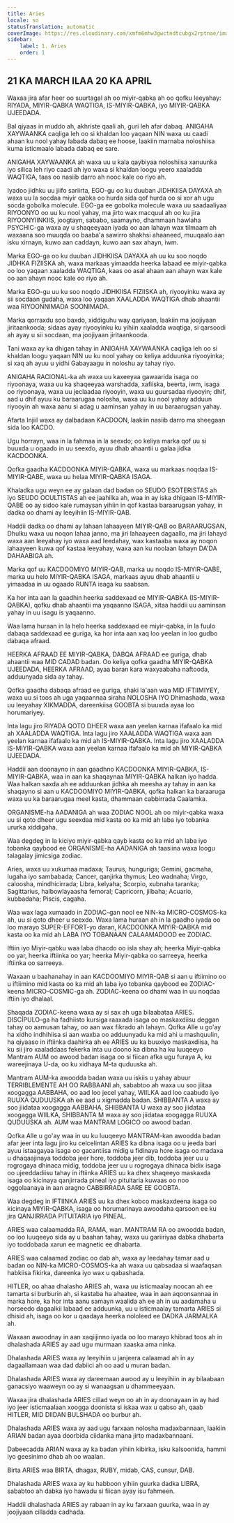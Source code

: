 ```yaml
---
title: Aries
locale: so
statusTranslation: automatic
coverImage: https://res.cloudinary.com/xmfm6mhw3gwctndtcubgx2rptnae/image/upload/v1741354450/small_cover_tratado_esoterico_de_astrologia_hermetica_6210a35442.webp
sidebar:
    label: 1. Aries
    order: 1
---
```

## 21 KA MARCH ILAA 20 KA APRIL

Waxaa jira afar heer oo suurtagal ah oo miyir-qabka ah oo qofku leeyahay: RIYADA, MIYIR-QABKA WAQTIGA, IS-MIYIR-QABKA, iyo MIYIR-QABKA UJEEDADA.

Bal qiyaas in muddo ah, akhriste qaali ah, guri leh afar dabaq. ANIGAHA XAYWAANKA caqliga leh oo si khaldan loo yaqaan NIN waxa uu caadi ahaan ku nool yahay labada dabaq ee hoose, laakiin marnaba noloshiisa kuma isticmaalo labada dabaq ee sare.

ANIGAHA XAYWAANKA ah waxa uu u kala qaybiyaa noloshiisa xanuunka iyo silica leh riyo caadi ah iyo waxa si khaldan loogu yeero xaaladda WAQTIGA, taas oo nasiib darro ah nooc kale oo riyo ah.

Iyadoo jidhku uu jiifo sariirta, EGO-gu oo ku duuban JIDHKIISA DAYAXA ah waxa uu la socdaa miyir qabka oo hurda sida qof hurda oo si xor ah ugu socda gobolka molecule. EGO-ga ee gobolka molecule waxa uu saadaaliyaa RIYOONYO oo uu ku nool yahay, ma jirto wax macquul ah oo ku jira RIYOONYIINKIIS, joogtayn, sababo, saamayno, dhammaan hawlaha PSYCHIC-ga waxa ay u shaqeeyaan iyada oo aan lahayn wax tilmaam ah waxaana soo muuqda oo baaba'a sawirro shakhsi ahaaneed, muuqaalo aan isku xirnayn, kuwo aan caddayn, kuwo aan sax ahayn, iwm.

Marka EGO-ga oo ku duuban JIDHKIISA DAYAXA ah uu ku soo noqdo JIDHKA FIZIISKA ah, waxa markaas yimaadda heerka labaad ee miyir-qabka oo loo yaqaan xaaladda WAQTIGA, kaas oo asal ahaan aan ahayn wax kale oo aan ahayn nooc kale oo riyo ah.

Marka EGO-gu uu ku soo noqdo JIDHKIISA FIZIISKA ah, riyooyinku waxa ay sii socdaan gudaha, waxa loo yaqaan XAALADDA WAQTIGA dhab ahaantii waa RIYOONNIMADA SOONIMADA.

Marka qorraxdu soo baxdo, xiddiguhu way qariyaan, laakiin ma joojiyaan jiritaankooda; sidaas ayay riyooyinku ku yihiin xaaladda waqtiga, si qarsoodi ah ayay u sii socdaan, ma joojiyaan jiritaankooda.

Tani waxa ay ka dhigan tahay in ANIGAHA XAYWAANKA caqliga leh oo si khaldan loogu yaqaan NIN uu ku nool yahay oo keliya adduunka riyooyinka; si xaq ah ayuu u yidhi Gabayaagu in noloshu ay tahay riyo.

ANIGAHA RACIONAL-ka ah waxa uu kaxeeyaa gawaarida isaga oo riyoonaya, waxa uu ka shaqeeyaa warshadda, xafiiska, beerta, iwm, isaga oo riyoonaya, waxa uu jeclaadaa riyooyin, waxa uu guursadaa riyooyin; dhif, aad u dhif ayuu ku baraarugaa nolosha, waxa uu ku nool yahay adduun riyooyin ah waxa aanu si adag u aaminsan yahay in uu baraarugsan yahay.

Afarta Injiil waxa ay dalbadaan KACDOON, laakiin nasiib darro ma sheegaan sida loo KACDO.

Ugu horrayn, waa in la fahmaa in la seexdo; oo keliya marka qof uu si buuxda u ogaado in uu seexdo, ayuu dhab ahaantii u galaa jidka KACDOONKA.

Qofka gaadha KACDOONKA MIYIR-QABKA, waxa uu markaas noqdaa IS-MIYIR-QABE, waxa uu helaa MIYIR-QABKA ISAGA.

Khaladka ugu weyn ee ay galaan dad badan oo SEUDO ESOTERISTAS ah iyo SEUDO OCULTISTAS ah ee jaahilka ah, waa in ay iska dhigaan IS-MIYIR-QABE oo ay sidoo kale rumaysan yihiin in qof kastaa baraarugsan yahay, in dadka oo dhami ay leeyihiin IS-MIYIR-QAB.

Haddii dadka oo dhami ay lahaan lahaayeen MIYIR-QAB oo BARAARUGSAN, Dhulku waxa uu noqon lahaa janno, ma jiri lahaayeen dagaallo, ma jiri lahayd waxa aan leeyahay iyo waxa aad leedahay, wax kastaaba waxa ay noqon lahaayeen kuwa qof kastaa leeyahay, waxa aan ku noolaan lahayn DA'DA DAHAABIGA ah.

Marka qof uu KACDOOMIYO MIYIR-QAB, marka uu noqdo IS-MIYIR-QABE, marka uu helo MIYIR-QABKA ISAGA, markaas ayuu dhab ahaantii u yimaadaa in uu ogaado RUNTA isaga ku saabsan.

Ka hor inta aan la gaadhin heerka saddexaad ee MIYIR-QABKA (IS-MIYIR-QABKA), qofku dhab ahaantii ma yaqaanno ISAGA, xitaa haddii uu aaminsan yahay in uu isagu is yaqaanno.

Waa lama huraan in la helo heerka saddexaad ee miyir-qabka, in la fuulo dabaqa saddexaad ee guriga, ka hor inta aan xaq loo yeelan in loo gudbo dabaqa afraad.

HEERKA AFRAAD EE MIYIR-QABKA, DABQA AFRAAD ee guriga, dhab ahaantii waa MID CADAD badan. Oo keliya qofka gaadha MIYIR-QABKA UJEEDADA, HEERKA AFRAAD, ayaa baran kara waxyaabaha naftooda, adduunyada sida ay tahay.

Qofka gaadha dabaqa afraad ee guriga, shaki la'aan waa MID IFTIIMIYEY, waxa uu si toos ah uga yaqaannaa siraha NOLOSHA IYO Dhimashada, waxa uu leeyahay XIKMADDA, dareenkiisa GOOBTA si buuxda ayaa loo horumariyey.

Inta lagu jiro RIYADA QOTO DHEER waxa aan yeelan karnaa ifafaalo ka mid ah XAALADDA WAQTIGA. Inta lagu jiro XAALADDA WAQTIGA waxa aan yeelan karnaa ifafaalo ka mid ah IS-MIYIR-QABKA. Inta lagu jiro XAALADDA IS-MIYIR-QABKA waxa aan yeelan karnaa ifafaalo ka mid ah MIYIR-QABKA UJEEDADA.

Haddii aan doonayno in aan gaadhno KACDOONKA MIYIR-QABKA, IS-MIYIR-QABKA, waa in aan ka shaqaynaa MIYIR-QABKA halkan iyo hadda. Waa halkan saxda ah ee adduunkan jidhka ah meesha ay tahay in aan ka shaqayno si aan u KACDOOMIYO MIYIR-QABKA, qofka halkan ka baraaruga waxa uu ka baraarugaa meel kasta, dhammaan cabbirrada Caalamka.

ORGANISME-ha AADANIGA ah waa ZODIAC NOOL ah oo miyir-qabka waxa uu si qoto dheer ugu seexdaa mid kasta oo ka mid ah laba iyo tobanka ururka xiddigaha.

Waa degdeg in la kiciyo miyir-qabka qayb kasta oo ka mid ah laba iyo tobanka qaybood ee ORGANISME-ha AADANIGA ah taasiina waxa loogu talagalay jimicsiga zodiac.

Aries, waxa uu xukumaa madaxa; Taurus, hunguriga; Gemini, gacmaha, lugaha iyo sambabada; Cancer, qanjirka thymus; Leo wadnaha; Virgo, caloosha, mindhicirrada; Libra, kelyaha; Scorpio, xubnaha taranka; Sagittarius, halbowlayaasha femoral; Capricorn, jilbaha; Acuario, kubbadaha; Piscis, cagaha.

Waa wax laga xumaado in ZODIAC-gan nool ee NIN-ka MICRO-COSMOS-ka ah, uu si qoto dheer u seexdo. Waxa lama huraan ah in la gaadho iyada oo loo marayo SUPER-EFFORT-yo daran, KACDOONKA MIYIR-QABKA mid kasta oo ka mid ah LABA IYO TOBANAAN CALAAMADOOD ee ZODIAC.

Iftiin iyo Miyir-qabku waa laba dhacdo oo isla shay ah; heerka Miyir-qabka oo yar, heerka iftiinka oo yar; heerka Miyir-qabka oo sarreeya, heerka iftiinka oo sarreeya.

Waxaan u baahanahay in aan KACDOOMIYO MIYIR-QAB si aan u iftiimino oo u iftiimino mid kasta oo ka mid ah laba iyo tobanka qaybood ee ZODIAC-keena MICRO-COSMIC-ga ah. ZODIAC-keena oo dhami waa in uu noqdaa iftiin iyo dhalaal.

Shaqada ZODIAC-keena waxa ay si sax ah uga bilaabataa ARIES. DISCÍPULO-ga ha fadhiisto kursiga raaxada isaga oo maskaxdiisu deggan tahay oo aamusan tahay, oo aan wax fikrado ah lahayn. Qofka Alle u go'ay ha xidho indhihiisa si aan waxba oo adduunyadu ka mid ahi u mashquulin, ha qiyaaso in iftiinka daahirka ah ee ARIES uu ka buuxiyo maskaxdiisa, ha ku sii jiro xaaladdaas fekerka inta uu doono ka dibna ha ku luuqeeyo Mantram AUM oo awood badan isaga oo si fiican afka ugu furaya A, ku wareejinaya U-da, oo ku xidhaya M-ta quduuska ah.

Mantram AUM-ka awoodda badan waxa uu iskiis u yahay abuur TERRIBLEMENTE AH OO RABBAANI ah, sababtoo ah waxa uu soo jiitaa xoogagga AABBAHA, oo aad loo jecel yahay, WIILKA aad loo caabudo iyo RUUXA QUDUUSKA ah ee aad u xigmadda badan. SHIBBANTA A waxa ay soo jiidataa xoogagga AABBAHA, SHIBBANTA U waxa ay soo jiidataa xoogagga WIILKA, SHIBBANTA M waxa ay soo jiidataa xoogagga RUUXA QUDUUSKA ah. AUM waa MANTRAM LOGICO oo awood badan.

Qofka Alle u go'ay waa in uu ku luuqeeyo MANTRAM-kan awoodda badan afar jeer inta lagu jiro ku celcelintan ARIES ka dibna isaga oo u jeeda bari ayuu istaagayaa isaga oo gacantiisa midig u fidinaya hore isaga oo madaxa u dhaqaajinaya toddoba jeer hore, toddoba jeer dib, toddoba jeer uu u rogrogaya dhinaca midig, toddoba jeer uu u rogrogaya dhinaca bidix isaga oo ujeeddadiisu tahay in iftiinka ARIES uu ka dhex shaqeeyo maskaxda isaga oo kicinaya qanjirrada pineal iyo pituitaria kuwaas oo noo oggolaanaya in aan aragno CABBIRRADA SARE EE GOOBTA.

Waa degdeg in IFTIINKA ARIES uu ka dhex kobco maskaxdeena isaga oo kicinaya MIYIR-QABKA, isaga oo horumarinaya awoodaha qarsoon ee ku jira QANJIRRADA PITUITARIA iyo PINEAL.

ARIES waa calaamadda RA, RAMA, wan. MANTRAM RA oo awoodda badan, oo loo luuqeeyo sida ay u baahan tahay, waxa uu gariiriyaa dabka dhabarta iyo toddobada xarun ee magnetic ee dhabarta.

ARIES waa calaamad zodiac oo dab ah, waxa ay leedahay tamar aad u badan oo NIN-ka MICRO-COSMOS-ka ah waxa uu qabsadaa si waafaqsan habkiisa fikirka, dareenka iyo wax u qabashada.

HITLER, oo ahaa dhalasho ARIES ah, waxa uu isticmaalay noocan ah ee tamarta si burburin ah, si kastaba ha ahaatee, waa in aan aqoonsannaa in marka hore, ka hor inta aanu samayn waalida ah ee ah in uu aadamaha u horseedo dagaalkii labaad ee adduunka, uu u isticmaalay tamarta ARIES si dhisid ah, isaga oo kor u qaadaya heerka nololeed ee DADKA JARMALKA ah.

Waxaan awoodnay in aan xaqiijinno iyada oo loo marayo khibrad toos ah in dhalashada ARIES ay aad ugu murmaan xaaska ama ninka.

Dhalashada ARIES waxa ay leeyihiin u janjeera calaamad ah in ay dagaallamaan waa dad dabiici ah oo aad u muran badan.

Dhalashada ARIES waxa ay dareemaan awood ay u leeyihiin in ay bilaabaan ganacsiyo waaweyn oo ay si wanaagsan u dhammeeyaan.

Waxaa jira dhalashada ARIES cillad weyn oo ah in ay doonayaan in ay had iyo jeer isticmaalaan xoogga doonista si iskaa wax u qabso ah, qaab HITLER, MID DIIDAN BULSHADA oo burbur ah.

Dhalashada ARIES waxa ay aad ugu farxaan nolosha madaxbannaan, laakiin ARIAN badan ayaa doorbida ciidanka mana jirto madaxbannaani.

Dabeecadda ARIAN waxa ay ka badan yihiin kibirka, isku kalsoonida, hammi iyo geesinimo dhab ah oo waalan.

Birta ARIES waa BIRTA, dhagax, RUBY, midab, CAS, cunsur, DAB.

Dhalashada ARIES waxa ay ku habboon yihiin guurka dadka LIBRA, sababtoo ah dabka iyo hawadu si fiican ayay isu fahmeen.

Haddii dhalashada ARIES ay rabaan in ay ku farxaan guurka, waa in ay joojiyaan cilladda cadhada.

